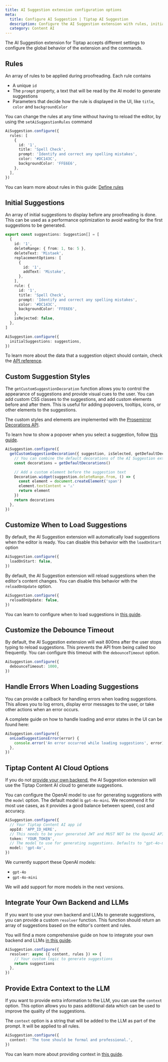 ```yaml
---
title: AI Suggestion extension configuration options
meta:
  title: Configure AI Suggestion | Tiptap AI Suggestion
  description: Configure the AI Suggestion extension with rules, initial suggestions, and custom styles.
  category: Content AI
---
```


The AI Suggestion extension for Tiptap accepts different settings to configure the global behavior of the extension and the commands.

## Rules

An array of rules to be applied during proofreading. Each rule contains

- A unique `id`
- The `prompt` property, a text that will be read by the AI model to generate suggestions
- Parameters that decide how the rule is displayed in the UI, like `title`, `color` and `backgroundColor`

You can change the rules at any time without having to reload the editor, by using the `setAiSuggestionRules` command

```ts
AiSuggestion.configure({
  rules: [
    {
      id: '1',
      title: 'Spell Check',
      prompt: 'Identify and correct any spelling mistakes',
      color: '#DC143C',
      backgroundColor: 'FFE6E6',
    },
  ],
})
```

You can learn more about rules in this guide: [Define rules](/content-ai/capabilities/suggestion/features/define-rules)

## Initial Suggestions

An array of initial suggestions to display before any proofreading is done. This can be used as a performance optimization to avoid waiting for the first suggestions to be generated.

```ts
export const suggestions: Suggestion[] = [
  {
    id: '1',
    deleteRange: { from: 1, to: 5 },
    deleteText: 'Mistaek',
    replacementOptions: [
      {
        id: '1',
        addText: 'Mistake',
      },
    ],
    rule: {
      id: '1',
      title: 'Spell Check',
      prompt: 'Identify and correct any spelling mistakes',
      color: '#DC143C',
      backgroundColor: 'FFE6E6',
    },
    isRejected: false,
  },
]

AiSuggestion.configure({
  initialSuggestions: suggestions,
})
```

To learn more about the data that a suggestion object should contain, check the [API reference](/content-ai/capabilities/suggestion/api-reference#proofreading-suggestions).

## Custom Suggestion Styles

The `getCustomSuggestionDecoration` function allows you to control the appearance of suggestions and provide visual cues to the user. You can add custom CSS classes to the suggestions, and add custom elements before and after them. This is useful for adding popovers, tooltips, icons, or other elements to the suggestions.

The custom styles and elements are implemented with the [Prosemirror Decorations API](https://prosemirror.net/docs/ref/#view.Decorations).

To learn how to show a popover when you select a suggestion, follow [this guide](/content-ai/capabilities/suggestion/features/display-suggestions#show-a-popover-when-you-select-a-suggestion).

```ts
AiSuggestion.configure({
  getCustomSuggestionDecoration({ suggestion, isSelected, getDefaultDecorations }) {
    // You can combine the default decorations of the AI Suggestion extension with your custom ones
    const decorations = getDefaultDecorations()

    // Add a custom element before the suggestion text
    Decoration.widget(suggestion.deleteRange.from, () => {
      const element = document.createElement('span')
      element.textContent = '⚠️'
      return element
    })
    return decorations
  },
})
```

## Customize When to Load Suggestions

By default, the AI Suggestion extension will automatically load suggestions when the editor is ready. You can disable this behavior with the `loadOnStart` option

```ts
AiSuggestion.configure({
  loadOnStart: false,
})
```

By default, the AI Suggestion extension will reload suggestions when the editor's content changes. You can disable this behavior with the `reloadOnUpdate` option.

```ts
AiSuggestion.configure({
  reloadOnUpdate: false,
})
```

You can learn to configure when to load suggestions in [this guide](/content-ai/capabilities/suggestion/features/configure-when-to-load-suggestions).

## Customize the Debounce Timeout

By default, the AI Suggestion extension will wait 800ms after the user stops typing to reload suggestions. This prevents the API from being called too frequently. You can configure this timeout with the `debounceTimeout` option.

```ts
AiSuggestion.configure({
  debounceTimeout: 1000,
})
```

## Handle Errors When Loading Suggestions

You can provide a callback for handling errors when loading suggestions. This allows you to log errors, display error messages to the user, or take other actions when an error occurs.

A complete guide on how to handle loading and error states in the UI can be found here:

```ts
AiSuggestion.configure({
  onLoadSuggestionsError(error) {
    console.error('An error occurred while loading suggestions', error)
  },
})
```

## Tiptap Content AI Cloud Options

If you do not [provide your own backend](/content-ai/capabilities/suggestion/custom-llms), the AI Suggestion extension will use the Tiptap Content AI cloud to generate suggestions.

You can configure the OpenAI model to use for generating suggestions with the `model` option. The default model is `gpt-4o-mini`. We recommend it for most use cases,
as it provides a good balance between speed, cost and accuracy.

```ts
AiSuggestion.configure({
  // Your Tiptap Content AI app id
  appId: 'APP_ID_HERE',
  // This needs to be your generated JWT and MUST NOT be the OpenAI API key!
  token: 'YOUR_TOKEN',
  // The model to use for generating suggestions. Defaults to "gpt-4o-mini"
  model: 'gpt-4o',
})
```

We currently support these OpenAI models:

- `gpt-4o`
- `gpt-4o-mini`

We will add support for more models in the next versions.

## Integrate Your Own Backend and LLMs

If you want to use your own backend and LLMs to generate suggestions, you can provide a custom `resolver` function. This function should return an array of suggestions based on the editor's content and rules.

You will find a more comprehensive guide on how to integrate your own backend and LLMs [in this guide](/content-ai/capabilities/suggestion/custom-llms).

```ts
AiSuggestion.configure({
  resolver: async ({ content, rules }) => {
    // Your custom logic to generate suggestions
    return suggestions
  },
})
```

## Provide Extra Context to the LLM

If you want to provide extra information to the LLM, you can use the `context` option. This option allows you to pass additional data which can be used to improve the quality of the suggestions.

The `context` option is a string that will be added to the LLM as part of the prompt. It will be applied to all rules.

```ts
AiSuggestion.configure({
  context: 'The tone should be formal and professional.',
})
```

You can learn more about providing context in [this guide](/content-ai/capabilities/suggestion/features/configure-llm-context).
